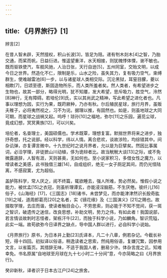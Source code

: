```yaml
---
---
---
```

title: 《月界旅行》[1]
---




辨言[2]


在昔人智未辟，天然擅权，积山长波[3]，皆足为阻。递有刳木剡木[4]之智，乃胎交通，而桨而帆，日益衍进。惟遥望重洋，水天相接，则犹魄悸体慄，谢不敏也。既而驱铁使汽，车舰风驰，人治日张，天行自逊[5]，五州同室，交贻文明，以成今日之世界。然造化不仁，限制是乐，山水之险，虽失其力，复有吸力空气，束缚群生，使难越雷池[6]一步，以与诸星球人类相交际。沉沦黑狱，耳窒目朦，夔以相欺[7]，日颂至德，斯固造物所乐，而人类所羞者矣。然人类者，有希望进步之生物也，故其一部分，略得光明，犹不知餍，发大希望，思斥吸力，胜空气，泠然[8]神行，无有障碍。若培伦[9]氏，实以其尚武之精神，写此希望之进化者也。凡事以理想为因，实行为果，既莳厥种，乃亦有秋。尔后殖民星球，旅行月界，虽贩夫稚子，必将夷然视之，习不为诧。据理以推，有固然也。如是，则虽地球之大同可期，而星球之战祸又起。呜呼！琼孙[10]之福地，弥尔[11]之乐园，遍觅尘球，竟成幻想，冥冥黄族[12]，可以兴矣。

培伦者，名查理士，美国硕儒也。学术既覃，理想复富。默揣世界将来之进步，独抒奇想，托之说部。经以科学，纬以人情。离合悲欢，谈故涉险，均综错其中。间杂讥弹，亦复谭言微中。十九世纪时之说月界者，允以是为巨擘矣。然因比事属词，必洽学理，非徒摭山川动植，侈为诡辩者比。故当觥觥大谈[13]之际，或不免微露遁辞，人智有涯，天则甚奥，无如何也。至小说家积习，多借女性之魔力，以增读者之美感，此书独借三雄[14]，自成组织，绝无一女子厕足其间，而仍光怪陆离，不感寂寞，尤为超俗。

盖胪陈科学，常人厌之，阅不终篇，辄欲睡去，强人所难，势必然矣。惟假小说之能力，被优孟[15]之衣冠，则虽析理谭玄，亦能浸淫脑筋，不生厌倦。彼纤儿[16]俗子，《山海经》[17]，《三国志》[18]诸书，未尝梦见，而亦能津津然识长股奇肱[19]之域，道周郎葛亮[20]之名者，实《镜花缘》及《三国演义》[21]之赐也。故掇取学理，去庄而谐，使读者触目会心，不劳思索，则必能于不知不觉间，获一斑之智识，破遗传之迷信，改良思想，补助文明，势力之伟，有如此者！我国说部，若言情谈故刺时志怪者，架栋汗牛[22]，而独于科学小说，乃如麟角。智识荒隘，此实一端。故苟欲弥今日译界之缺点，导中国人群以进行，必自科学小说始。

《月界旅行》原书，为日本井上勤[23]氏译本，凡二十八章，例若杂记。今截长补短，得十四回。初拟译以俗语，稍逸读者之思索，然纯用俗语，复嫌冗繁，因参用文言，以省篇页。其措辞无味，不适于我国人者，删易少许。体杂言庞之讥，知难幸免。书名原属“自地球至月球在九十七小时二十分间”意，今亦简略之曰《月界旅行》。

癸卯新秋，译者识于日本古江户[24]之旅舍。